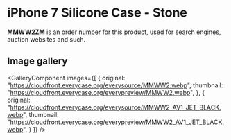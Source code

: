 
# iPhone 7 Silicone Case - Stone

<Callout type='info' emoji='👉🏻'>**MMWW2ZM** is an order number for this product, used for search engines, auction websites and such.</Callout>

## Image gallery

<GalleryComponent
    images={[
      {
        original: "https://cloudfront.everycase.org/everysource/MMWW2.webp",
        thumbnail: "https://cloudfront.everycase.org/everypreview/MMWW2.webp",
      },
      {
        original: "https://cloudfront.everycase.org/everysource/MMWW2_AV1_JET_BLACK.webp",
        thumbnail: "https://cloudfront.everycase.org/everypreview/MMWW2_AV1_JET_BLACK.webp",
      }
    ]}
  />

